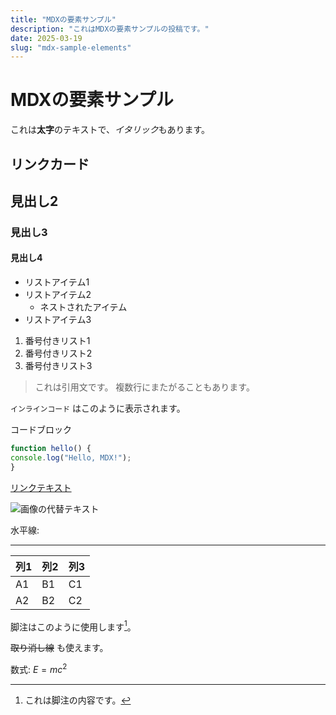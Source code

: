 ```yaml
---
title: "MDXの要素サンプル"
description: "これはMDXの要素サンプルの投稿です。"
date: 2025-03-19
slug: "mdx-sample-elements"
---
```


# MDXの要素サンプル

これは**太字**のテキストで、*イタリック*もあります。

## リンクカード


<LinkCard imageSrc="/quickframe-css/dist/demo/assets/images/image.png" url="https://rengelog.com" text="https://rengelog.com" subtext="ほげほげ" />

## 見出し2

### 見出し3

#### 見出し4

- リストアイテム1
- リストアイテム2
  - ネストされたアイテム
- リストアイテム3

1. 番号付きリスト1
2. 番号付きリスト2
3. 番号付きリスト3

> これは引用文です。
> 複数行にまたがることもあります。

`インラインコード` はこのように表示されます。

コードブロック
```js
function hello() {
console.log("Hello, MDX!");
}
```


[リンクテキスト](https://example.com)

![画像の代替テキスト](/quickframe-css/dist/demo/assets/images/image3.png)

水平線:

---

| 列1 | 列2 | 列3 |
|-----|-----|-----|
| A1  | B1  | C1  |
| A2  | B2  | C2  |

脚注はこのように使用します[^1]。

[^1]: これは脚注の内容です。

~~取り消し線~~ も使えます。

数式: $E = mc^2$


